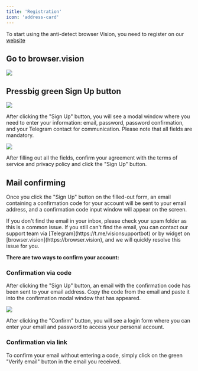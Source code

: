 ```yaml
---
title: 'Registration'
icon: 'address-card'
---
```


To start using the anti-detect browser Vision, you need to register on our [website](https://browser.vision)

## Go to browser.vision

<img src="/images/visionmain.png"/>

## Pressbig green **Sign Up** button

<img src="/images/signupmodal.png"/>

After clicking the "Sign Up" button, you will see a modal window where you need to enter your information: email, password, password confirmation, and your Telegram contact for communication. Please note that all fields are mandatory.

<img src="/images/signupmodalfull.png"/>

After filling out all the fields, confirm your agreement with the terms of service and privacy policy and click the "Sign Up" button.

## Mail confirming

Once you click the "Sign Up" button on the filled-out form, an email containing a confirmation code for your account will be sent to your email address, and a confirmation code input window will appear on the screen.

<Note>
    If you don't find the email in your inbox, please check your spam folder as this is a common issue. If you still can't find the email, you can contact our support team via [Telegram](https://t.me/visionsupportbot) or by widget on [browser.vision](https://browser.vision), and we will quickly resolve this issue for you.
</Note>

**There are two ways to confirm your account:**
### Confirmation via code

After clicking the "Sign Up" button, an email with the confirmation code has been sent to your email address. Copy the code from the email and paste it into the confirmation modal window that has appeared.

<img src="/images/codemodalfull.png"/>

After clicking the "Confirm" button, you will see a login form where you can enter your email and password to access your personal account.

### Confirmation via link

To confirm your email without entering a code, simply click on the green "Verify email" button in the email you received.







